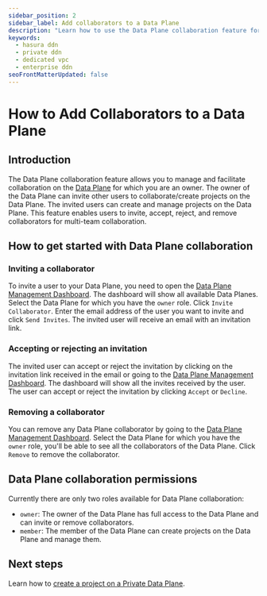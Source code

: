 ```yaml
---
sidebar_position: 2
sidebar_label: Add collaborators to a Data Plane
description: "Learn how to use the Data Plane collaboration feature for Private DDN."
keywords:
  - hasura ddn
  - private ddn
  - dedicated vpc
  - enterprise ddn
seoFrontMatterUpdated: false
---
```



# How to Add Collaborators to a Data Plane

## Introduction

The Data Plane collaboration feature allows you to manage and facilitate collaboration on the
[Data Plane](/architecture/overview.mdx#data-plane) for which you are an owner. The owner of the Data Plane can invite
other users to collaborate/create projects on the Data Plane. The invited users can create and manage projects on the
Data Plane. This feature enables users to invite, accept, reject, and remove collaborators for multi-team collaboration.

## How to get started with Data Plane collaboration

### Inviting a collaborator

To invite a user to your Data Plane, you need to open the
[Data Plane Management Dashboard](https://console.hasura.io/data-plane/). The dashboard will show all available Data
Planes. Select the Data Plane for which you have the `owner` role. Click `Invite Collaborator`. Enter the email address
of the user you want to invite and click `Send Invites`. The invited user will receive an email with an invitation link.

<Thumbnail src="/img/deployment/invite_data_plane_collaborator.png" alt="Invite Data Plane Collaborator" />

### Accepting or rejecting an invitation

The invited user can accept or reject the invitation by clicking on the invitation link received in the email or going
to the [Data Plane Management Dashboard](https://console.hasura.io/data-plane/). The dashboard will show all the invites
received by the user. The user can accept or reject the invitation by clicking `Accept` or `Decline`.

<Thumbnail src="/img/deployment/accept_reject_data_plane_invitation.png" alt="Accept or Reject Data Plane Invitation" />

### Removing a collaborator

You can remove any Data Plane collaborator by going to the
[Data Plane Management Dashboard](https://console.hasura.io/data-plane/). Select the Data Plane for which you have the
`owner` role, you'll be able to see all the collaborators of the Data Plane. Click `Remove` to remove the collaborator.

<Thumbnail src="/img/deployment/remove_data_plane_collaborator.png" alt="Remove Data Plane Collaborator" />

## Data Plane collaboration permissions

Currently there are only two roles available for Data Plane collaboration:

- `owner`: The owner of the Data Plane has full access to the Data Plane and can invite or remove collaborators.
- `member`: The member of the Data Plane can create projects on the Data Plane and manage them.

## Next steps

Learn how to [create a project on a Private Data Plane](/private-ddn/create-a-project-on-a-data-plane.mdx).
